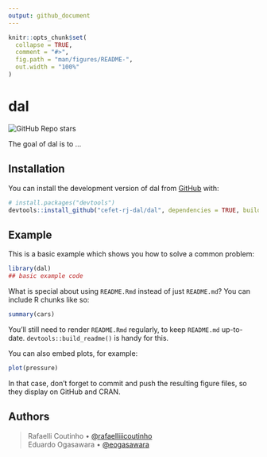 ```yaml
---
output: github_document
---
```


<!-- README.md is generated from README.Rmd. Please edit that file -->

```r
knitr::opts_chunk$set(
  collapse = TRUE,
  comment = "#>",
  fig.path = "man/figures/README-",
  out.width = "100%"
)
```

# dal

<!-- badges: start -->
![GitHub Repo stars](https://img.shields.io/github/stars/cefet-rj-dal/dal?logo=Github)
<!-- badges: end -->

The goal of dal is to ...

## Installation

You can install the development version of dal from [GitHub](https://github.com/) with:

``` r
# install.packages("devtools")
devtools::install_github("cefet-rj-dal/dal", dependencies = TRUE, build_vignettes = TRUE)
```

## Example

This is a basic example which shows you how to solve a common problem:

```r
library(dal)
## basic example code
```

What is special about using `README.Rmd` instead of just `README.md`? You can include R chunks like so:

```r
summary(cars)
```

You'll still need to render `README.Rmd` regularly, to keep `README.md` up-to-date. `devtools::build_readme()` is handy for this.

You can also embed plots, for example:

```r
plot(pressure)
```

In that case, don't forget to commit and push the resulting figure files, so they display on GitHub and CRAN.

## Authors

> Rafaelli Coutinho • [@rafaelliiicoutinho](https://github.com/rafaelliiicoutinho) <br>
> Eduardo Ogasawara • [@eogasawara](https://github.com/eogasawara) <br>
